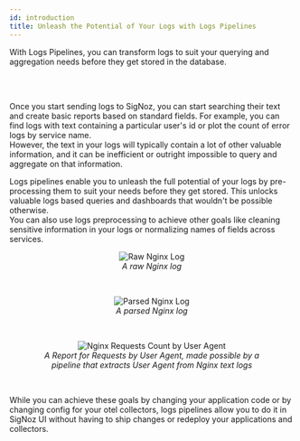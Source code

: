 ```yaml
---
id: introduction
title: Unleash the Potential of Your Logs with Logs Pipelines
---
```



With Logs Pipelines, you can transform logs to suit your querying
and aggregation needs before they get stored in the database.

<br/>
<YouTube id="OneENGNmLd0" mute={false} />
<br/>

Once you start sending logs to SigNoz, you can start searching their text
and create basic reports based on standard fields. For example, you can find logs
with text containing a particular user's id or plot the count of error logs by service name.  
However, the text in your logs will typically contain a lot of other valuable information,
and it can be inefficient or outright impossible to query and aggregate on
that information.

Logs pipelines enable you to unleash the full potential of your logs by
pre-processing them to suit your needs before they get stored. This unlocks
valuable logs based queries and dashboards that wouldn't be possible otherwise.  
You can also use logs preprocessing to achieve other goals like cleaning sensitive
information in your logs or normalizing names of fields across services.

<figure data-zoomable align="center">
  <img
    alt="Raw Nginx Log"
    src="/img/logs/pipelines/raw-nginx-log.webp "
  />
  <figcaption>
    <i>
      A raw Nginx log
    </i>
  </figcaption>
</figure>

<br/>
<figure data-zoomable align="center">
  <img
    alt="Parsed Nginx Log"
    src="/img/logs/pipelines/parsed-nginx-log.webp "
  />
  <figcaption>
    <i>
      A parsed Nginx log
    </i>
  </figcaption>
</figure>

<br/>
<figure data-zoomable align="center">
  <img
    alt="Nginx Requests Count by User Agent"
    src="/img/logs/pipelines/nginx-requests-by-user-agent.webp"
  />
  <figcaption>
    <i>
      A Report for Requests by User Agent, made possible by a pipeline that extracts User Agent from Nginx text logs
    </i>
  </figcaption>
</figure>
<br/>


While you can achieve these goals by changing your application code or by changing config
for your otel collectors, logs pipelines allow you to do it in SigNoz UI without having to ship changes
or redeploy your applications and collectors.
